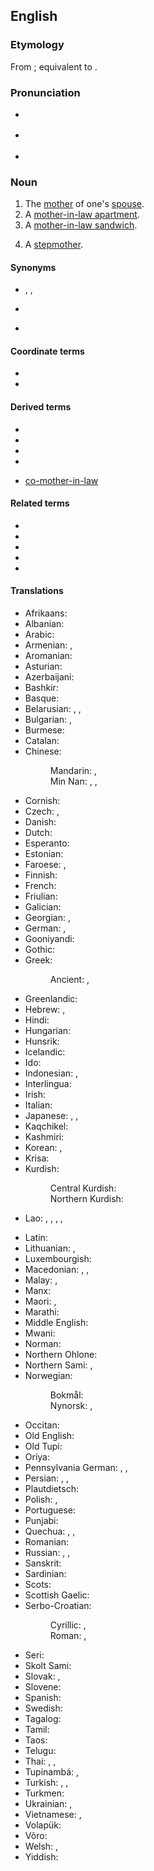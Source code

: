 ==English==
{{wikipedia}}

===Etymology===
From {{inh|en|enm|moder in lawe}}; equivalent to {{suffix|en|mother|in-law}}.

===Pronunciation===
* {{a|UK}} {{IPA|en|/ˈmʌ.ðəɹ.ɪnˌlɔː/}}
* {{a|US}} {{IPA|en|/ˈmʌ.ðəɹ.ɪnˌlɑː/}}
* {{audio|en|en-us-mother-in-law.ogg|Audio (US)}}

===Noun===
{{en-noun|head=[[mother]]-[[in]]-[[law]]|mothers-in-law|mother-in-laws|pl2qual=colloquial, nonstandard}}

# The [[mother]] of one's [[spouse]].
# A [[mother-in-law apartment]].
# A [[mother-in-law sandwich]].
# {{lb|en|dated}} A [[stepmother]].

====Synonyms====
* {{l|en|ma-in-law}} {{q|colloquial}}, {{l|en|mom-in-law}} {{q|US|informal}}, {{l|en|mum-in-law}} {{q|British|informal}}
* {{l|en|saas}} {{q|India}}
* {{l|en|shviger}} {{q|US slang}}

====Coordinate terms====
* {{l|en|father-in-law}}
* {{l|en|mother-out-law}}

====Derived terms====
* {{l|en|mother-in-law apartment}}
* {{l|en|mother-in-law language}}
* {{l|en|mother-in-law sandwich}}
* {{l|en|mother-in-law style}}
* {{qualifier|uncommon}} [[co-mother-in-law]]

====Related terms====
* {{l|en|brother-in-law}}
* {{l|en|daughter-in-law}}
* {{l|en|father-in-law}}
* {{l|en|sister-in-law}}
* {{l|en|son-in-law}}

====Translations====
{{trans-top|spouse’s mother}}
* Afrikaans: {{t|af|skoonmoeder}}
* Albanian: {{t|sq|vjehrrë|f}}
* Arabic: {{t|ar|حَمَاة|f}}
* Armenian: {{t+|hy|սկեսուր}} {{qualifier|husband's mother}}, {{t+|hy|զոքանչ}} {{qualifier|wife's mother}}
* Aromanian: {{t|rup|soacrã|f}}
* Asturian: {{t+|ast|suegra|f}}
* Azerbaijani: {{t|az|qayınana}}
* Bashkir: {{t|ba|ҡәйнә|sc=Cyrl}}
* Basque: {{t+|eu|amaginarreba}}
* Belarusian: {{t|be|свякро́ў|f}}, {{t|be|свякру́ха|f}} {{qualifier|husband's mother}}, {{t|be|це́шча|f}} {{qualifier|wife's mother}}
* Bulgarian: {{t+|bg|свекъ́рва|f}} {{qualifier|husband's mother}}, {{t+|bg|тъ́ща|f}} {{qualifier|wife's mother}}
* Burmese: {{t+|my|ယောက္ခမ}}
* Catalan: {{t+|ca|sogra|f}}
* Chinese:
*: Mandarin: {{t+|cmn|婆婆|tr=pópo|sc=Hani}} {{qualifier|husband's mother}}, {{t+|cmn|岳母|tr=yuèmǔ|sc=Hani}} {{qualifier|wife's mother}}
*: Min Nan: {{t|nan|大家|tr=ta-ke, tā-ke, tōa-kee}} {{qualifier|husband's mother}}, {{t+|nan|丈姆|tr=tiǔⁿ-ḿ, tiūⁿ-ḿ, tiòⁿ-ḿ}} {{qualifier|wife's father}}, {{t+|nan|丈姆婆|tr=tiǔⁿ-ḿ-pô, tiūⁿ-ḿ-pô, tiòⁿ-ḿ-pô}} {{qualifier|wife's father}}
* Cornish: {{t|kw|hweger|f}}
* Czech: {{t+|cs|tchýně|f}}, {{t+|cs|tchyně|f}}
* Danish: {{t+|da|svigermor|c}}
* Dutch: {{t+|nl|schoonmoeder|f}}
* Esperanto: {{t+|eo|bopatrino}}
* Estonian: {{t+|et|ämm}}
* Faroese: {{t|fo|vermóðir|f}}, {{t|fo|vermamma|f}}
* Finnish: {{t+|fi|anoppi}}
* French: {{t+|fr|belle-mère|f}}
* Friulian: {{t|fur|madone|f}}
* Galician: {{t+|gl|sogra|f}}
* Georgian: {{t|ka|სიდედრი|sc=Geor}} {{qualifier|wife's mother}}, {{t|ka|დედამთილი|sc=Geor}} {{qualifier|husband's mother}}
* German: {{t+|de|Schwiegermutter|f}}, {{t+|de|Schwäherin|f}} {{qualifier|obsolete}}
* Gooniyandi: {{t|gni|marriyali}}
* Gothic: {{t|got|𐍃𐍅𐌰𐌹𐌷𐍂𐍉|f}}
* Greek: {{t+|el|πεθερά|f}}
*: Ancient: {{t|grc|πενθερά|f}}, {{q|Epic}} {{t|grc|ἑκυρά|f}}
* Greenlandic: {{t|kl|saki}}
* Hebrew: {{t+|he|חָמוֹת|f|tr=khamót}} {{qualifier|husband's mother}}, {{t+|he|חוֹתֶנֶת|f|tr=khoténet}} {{qualifier|wife's mother}}
* Hindi: {{t+|hi|सास|f}}
* Hungarian: {{t+|hu|anyós}}
* Hunsrik: {{t|hrx|Schwieghermutter|f}}
* Icelandic: {{t+|is|tengdamamma|f}}
* Ido: {{t+|io|bomatro}}
* Indonesian: {{t|id|[[mertua]] [[perempuan]]}}, {{t+|id|ibu mertua}}
* Interlingua: {{t|ia|matre affin}}
* Irish: {{t|ga|máthair chéile}}
* Italian: {{t+|it|suocera|f}}
* Japanese: {{t+|ja|姑|tr=しゅうとめ, shūtome|sc=Jpan}}, {{t+|ja|義母|tr=ぎぼ, gibo}}, {{t|ja|義理の母|tr=giri-no-haha}}
* Kaqchikel: {{t|cak|alinam}}
* Kashmiri: {{t+|ks|ہَش}}
* Korean: {{t+|ko|시어머니}} {{qualifier|husband's mother}}, {{t+|ko|장모}} {{qualifier|wife's mother}}
* Krisa: {{qualifier|husband’s mother}} {{t|ksi|sami}}
* Kurdish:
*: Central Kurdish: {{t|ckb|خەسو}}
*: Northern Kurdish: {{t+|kmr|xesû|f}}
* Lao: {{t|lo|ແມ່ຜົວ}} {{qualifier|husband's mother}}, {{t|lo|ແມ່ເມັຽ}} {{qualifier|wife's mother}}, {{t|lo|ສະວະສະລຸ}}, {{t|lo|ສະສຸຣີ}}, {{t|lo|ສັດສຸ}}
{{trans-mid}}
* Latin: {{t|la|socrus|f}}
* Lithuanian: {{t+|lt|uošvė}}, {{t|lt|anyta}}
* Luxembourgish: {{t|lb|Schwéiermamm|f}}
* Macedonian: {{t|mk|све́крва|f}} {{qualifier|husband's mother}}, {{t|mk|те́шта|f}}, {{t+|mk|ба́ба|f}} {{qualifier|wife's mother}}
* Malay: {{t|ms|ibu mertua}}, {{t|ms|emak mertua}}
* Manx: {{t|gv|moir 'sy leigh|f}}
* Maori: {{t|mi|hungarei}}, {{t|mi|hungawai}}
* Marathi: {{t|mr|सासू|f}}
* Middle English: {{t|enm|moder in lawe}}
* Mwani: {{t|wmw|mukwe}}
* Norman: {{t|nrf|belle-méthe|f}}
* Northern Ohlone: {{t|cst|'úqi}}
* Northern Sami: {{t|se|vuoni}}, {{t|se|vuonesássa}} {{qualifier|future}}
* Norwegian:
*: Bokmål: {{t+|nb|svigermor|m|f}}
*: Nynorsk: {{t|nn|svigermor|f}}, {{t|nn|vermor|f}}
* Occitan: {{t+|oc|sògra|f}}
* Old English: {{t|ang|sweġer|f}}
* Old Tupi: {{t|tpw|mendy}}
* Oriya: {{t|or|ଆଈଶାଶୁ}}
* Pennsylvania German: {{t|pdc|Schwiegern|f}}, {{t|pdc|Schwaermammi|f}}, {{t|pdc|Schwiegermudder|f}}
* Persian: {{t+|fa|مادرشوهر|tr=mâdar-šouhar|sc=fa-Arab}}, {{t+|fa|مادرزن|tr=mâdar-zan|sc=fa-Arab}}, {{t+|fa|خشو|tr=xošu|sc=fa-Arab}}
* Plautdietsch: {{t|pdt|Schwiamutta|f}}
* Polish: {{t+|pl|teściowa|f}}, {{t+|pl|świekra|f}} {{qualifier|archaic; husband's mother}}
* Portuguese: {{t+|pt|sogra|f}}
* Punjabi: {{t+|pa|ਸੱਸ|f}}
* Quechua: {{t|qu|aqu}} {{qualifier|wife's mother}}, {{t|qu|kisma}} {{qualifier|wife's mother}}, {{t|qu|kiwach}} {{qualifier|husband's mother}}
* Romanian: {{t+|ro|soacră|f}}
* Russian: {{t+|ru|свекро́вь|f}}, {{t+|ru|свекру́ха|f}} {{qualifier|husband's mother}}, {{t+|ru|тёща|f}} {{qualifier|wife's mother}}
* Sanskrit: {{t+|sa|श्वश्रू|f}}
* Sardinian: {{t|sc|socra|f}}
* Scots: {{t|sco|guid-mither}}
* Scottish Gaelic: {{t|gd|màthair-chèile}}
* Serbo-Croatian:
*: Cyrillic: {{t|sh|свекрва|f}} {{qualifier|husband's mother}}, {{t|sh|ташта|f}} {{qualifier|wife's mother}}
*: Roman: {{t+|sh|svekrva|f}} {{qualifier|husband's mother}}, {{t+|sh|tašta|f}} {{qualifier|wife's mother}}
* Seri: {{qualifier|of a male}} {{t|sei|aaquéect cmaam}}
* Skolt Sami: {{t|sms|vueʹn}}
* Slovak: {{t+|sk|svokra|f}}, {{t|sk|svekruša|f}}
* Slovene: {{t+|sl|tašča|f}}
* Spanish: {{t+|es|suegra|f}}
* Swedish: {{t+|sv|svärmor|c}}
* Tagalog: {{t|tl|biyanang-babae}}
* Tamil: {{t+|ta|மாமியார்|sc=Taml}}
* Taos: {{t|twf|kána}}
* Telugu: {{t+|te|అత్త}}
* Thai: {{t|th|แม่สามี}} {{qualifier|husband's mother}}, {{t+|th|แม่ยาย}} {{qualifier|wife's mother}}, {{t|th|แม่ผัว}} {{qualifier|husband's mother}}
* Tupinambá: {{qualifier|wife’s mother-in-law}} {{t|tpn|mendy}}, {{qualifier|husband’s mother-in-law; t-}} {{t|tpn|aîxó}}
* Turkish: {{t+|tr|kaynana}}, {{t+|tr|kayınvalide}}, {{t+|tr|hanımanne}}
* Turkmen: {{t|tk|gaýynene}}
* Ukrainian: {{t|uk|свекру́ха|f|sc=Cyrl}} {{qualifier|husband's mother}}, {{t|uk|те́ща|f|sc=Cyrl}} {{qualifier|wife's mother}}
* Vietnamese: {{t|vi|mẹ chồng}} {{qualifier|husband's mother}}, {{t|vi|mẹ vợ}} {{qualifier|wife's mother}}
* Volapük: {{t+|vo|lümot}}
* Võro: {{t|vro|ämm}}
* Welsh: {{t|cy|chwegr|f}}, {{t|cy|mam yng nghyfraith|f}}
* Yiddish: {{t|yi|שוויגער|f|sc=Hebr}}
{{trans-bottom}}

{{C|en|Female family members}}